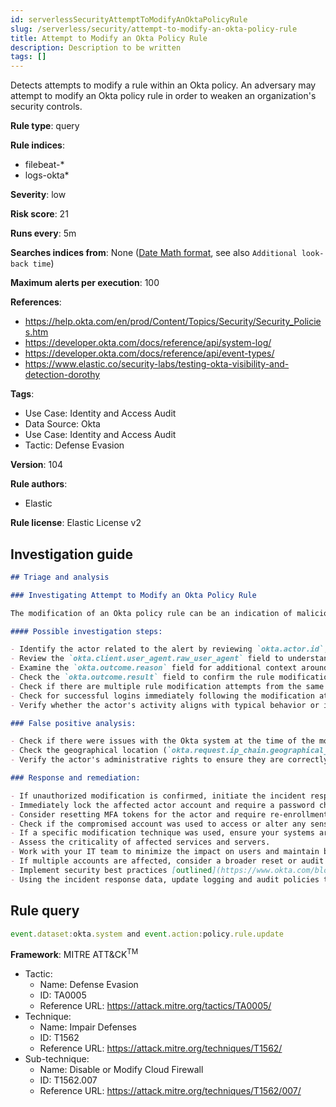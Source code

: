 ```yaml
---
id: serverlessSecurityAttemptToModifyAnOktaPolicyRule
slug: /serverless/security/attempt-to-modify-an-okta-policy-rule
title: Attempt to Modify an Okta Policy Rule
description: Description to be written
tags: []
---
```


<div id="attempt-to-modify-an-okta-policy-rule"></div>

Detects attempts to modify a rule within an Okta policy. An adversary may attempt to modify an Okta policy rule in order to weaken an organization's security controls.

**Rule type**: query

**Rule indices**: 

* filebeat-*
* logs-okta*

**Severity**: low

**Risk score**: 21

**Runs every**: 5m

**Searches indices from**: None ([Date Math format](((ref))/common-options.html#date-math), see also <DocLink id="serverlessSecurityRulesUiCreate" section="set-the-rules-schedule">`Additional look-back time`</DocLink>)

**Maximum alerts per execution**: 100

**References**: 

* https://help.okta.com/en/prod/Content/Topics/Security/Security_Policies.htm
* https://developer.okta.com/docs/reference/api/system-log/
* https://developer.okta.com/docs/reference/api/event-types/
* https://www.elastic.co/security-labs/testing-okta-visibility-and-detection-dorothy

**Tags**: 

* Use Case: Identity and Access Audit
* Data Source: Okta
* Use Case: Identity and Access Audit
* Tactic: Defense Evasion

**Version**: 104

**Rule authors**: 

* Elastic

**Rule license**: Elastic License v2

## Investigation guide

```markdown
## Triage and analysis

### Investigating Attempt to Modify an Okta Policy Rule

The modification of an Okta policy rule can be an indication of malicious activity as it may aim to weaken an organization's security controls.

#### Possible investigation steps:

- Identify the actor related to the alert by reviewing `okta.actor.id`, `okta.actor.type`, `okta.actor.alternate_id`, or `okta.actor.display_name` fields in the alert.
- Review the `okta.client.user_agent.raw_user_agent` field to understand the device and software used by the actor.
- Examine the `okta.outcome.reason` field for additional context around the modification attempt.
- Check the `okta.outcome.result` field to confirm the rule modification attempt.
- Check if there are multiple rule modification attempts from the same actor or IP address (`okta.client.ip`).
- Check for successful logins immediately following the modification attempt.
- Verify whether the actor's activity aligns with typical behavior or if any unusual activity took place around the time of the modification attempt.

### False positive analysis:

- Check if there were issues with the Okta system at the time of the modification attempt. This could indicate a system error rather than a genuine threat activity.
- Check the geographical location (`okta.request.ip_chain.geographical_context`) and time of the modification attempt. If these match the actor's normal behavior, it might be a false positive.
- Verify the actor's administrative rights to ensure they are correctly configured.

### Response and remediation:

- If unauthorized modification is confirmed, initiate the incident response process.
- Immediately lock the affected actor account and require a password change.
- Consider resetting MFA tokens for the actor and require re-enrollment.
- Check if the compromised account was used to access or alter any sensitive data or systems.
- If a specific modification technique was used, ensure your systems are patched or configured to prevent such techniques.
- Assess the criticality of affected services and servers.
- Work with your IT team to minimize the impact on users and maintain business continuity.
- If multiple accounts are affected, consider a broader reset or audit of MFA tokens.
- Implement security best practices [outlined](https://www.okta.com/blog/2019/10/9-admin-best-practices-to-keep-your-org-secure/) by Okta.
- Using the incident response data, update logging and audit policies to improve the mean time to detect (MTTD) and the mean time to respond (MTTR).
```

## Rule query

```js
event.dataset:okta.system and event.action:policy.rule.update

```

**Framework**: MITRE ATT&CK<sup>TM</sup>

* Tactic:
    * Name: Defense Evasion
    * ID: TA0005
    * Reference URL: https://attack.mitre.org/tactics/TA0005/
* Technique:
    * Name: Impair Defenses
    * ID: T1562
    * Reference URL: https://attack.mitre.org/techniques/T1562/
* Sub-technique:
    * Name: Disable or Modify Cloud Firewall
    * ID: T1562.007
    * Reference URL: https://attack.mitre.org/techniques/T1562/007/


